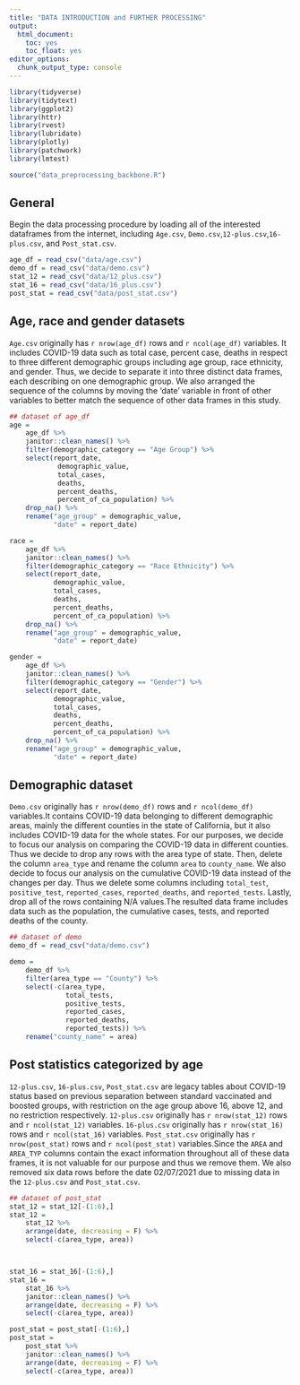 ```yaml
---
title: "DATA INTRODUCTION and FURTHER PROCESSING"
output: 
  html_document: 
    toc: yes
    toc_float: yes
editor_options: 
  chunk_output_type: console
---
```


```r
library(tidyverse)
library(tidytext)  
library(ggplot2)
library(httr)
library(rvest)
library(lubridate)
library(plotly)
library(patchwork)
library(lmtest)
```

```r
source("data_preprocessing_backbone.R")
```

## General

Begin the data processing procedure by loading all of the interested dataframes from the internet, including `Age.csv`, `Demo.csv`,`12-plus.csv`,`16-plus.csv`, and `Post_stat.csv`.

```r
age_df = read_csv("data/age.csv")
demo_df = read_csv("data/demo.csv")
stat_12 = read_csv("data/12_plus.csv")
stat_16 = read_csv("data/16_plus.csv")
post_stat = read_csv("data/post_stat.csv")
```

## Age, race and gender datasets

`Age.csv` originally has `r nrow(age_df)` rows and `r ncol(age_df)` variables. It includes COVID-19 data such as total case, percent case, deaths in respect to three different demographic groups including age group, race ethnicity, and gender. Thus, we decide to separate it into three distinct data frames, each describing on one demographic group. We also arranged the sequence of the columns by moving the 'date' variable in front of other variables to better match the sequence of other data frames in this study.


```r
## dataset of age_df
age =
    age_df %>%
    janitor::clean_names() %>%
    filter(demographic_category == "Age Group") %>%
    select(report_date,
            demographic_value,
            total_cases,
            deaths,
            percent_deaths,
            percent_of_ca_population) %>%
    drop_na() %>%
    rename("age_group" = demographic_value,
           "date" = report_date)

race =
    age_df %>%
    janitor::clean_names() %>%
    filter(demographic_category == "Race Ethnicity") %>%
    select(report_date,
           demographic_value,
           total_cases,
           deaths,
           percent_deaths,
           percent_of_ca_population) %>%
    drop_na() %>%
    rename("age_group" = demographic_value,
           "date" = report_date)

gender =
    age_df %>%
    janitor::clean_names() %>%
    filter(demographic_category == "Gender") %>%
    select(report_date,
           demographic_value,
           total_cases,
           deaths,
           percent_deaths,
           percent_of_ca_population) %>%
    drop_na() %>%
    rename("age_group" = demographic_value,
           "date" = report_date)
```

## Demographic dataset

`Demo.csv` originally has `r nrow(demo_df)` rows and `r ncol(demo_df)` variables.It contains COVID-19 data belonging to different demographic areas, mainly the different counties in the state of California, but it also includes COVID-19 data for the whole states. For our purposes, we decide to focus our analysis on comparing the COVID-19 data in different counties. Thus we decide to drop any rows with the area type of state. Then, delete the column `area_type` and rename the column `area` to `county_name`. We also decide to focus our analysis on the cumulative COVID-19 data instead of the changes per day. Thus we delete some columns including `total_test`, `positive_test`, `reported_cases`, `reported_deaths`, and `reported_tests`. Lastly, drop all of the rows containing N/A values.The resulted data frame includes data such as the population, the cumulative cases, tests, and reported deaths of the county.


```r
## dataset of demo
demo_df = read_csv("data/demo.csv")

demo =
    demo_df %>%
    filter(area_type == "County") %>%
    select(-c(area_type, 
              total_tests, 
              positive_tests, 
              reported_cases, 
              reported_deaths, 
              reported_tests)) %>%
    rename("county_name" = area)
```

## Post statistics categorized by age

`12-plus.csv`, `16-plus.csv`, `Post_stat.csv` are legacy tables about COVID-19 status based on previous separation between standard vaccinated and boosted groups, with restriction on the age group above 16, above 12, and no restriction respectively. `12-plus.csv` originally has `r nrow(stat_12)` rows and `r ncol(stat_12)` variables. `16-plus.csv` originally has `r nrow(stat_16)` rows and `r ncol(stat_16)` variables. `Post_stat.csv` originally has `r nrow(post_stat)` rows and `r ncol(post_stat)` variables.Since the `AREA` and `AREA_TYP` columns contain the exact information throughout all of these data frames, it is not valuable for our purpose and thus we remove them. We also removed six data rows before the date 02/07/2021 due to missing data in the `12-plus.csv` and `Post_stat.csv`.

```r
## dataset of post_stat
stat_12 = stat_12[-(1:6),]
stat_12 =
    stat_12 %>%
    arrange(date, decreasing = F) %>%
    select(-c(area_type, area))



stat_16 = stat_16[-(1:6),]
stat_16 =
    stat_16 %>%
    janitor::clean_names() %>%
    arrange(date, decreasing = F) %>%
    select(-c(area_type, area))

post_stat = post_stat[-(1:6),]
post_stat =
    post_stat %>%
    janitor::clean_names() %>%
    arrange(date, decreasing = F) %>%
    select(-c(area_type, area))

```


